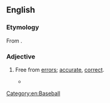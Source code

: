 ==English==

===Etymology===
From {{suffix|en|error|less}}.

===Adjective===
{{en-adj|-}}

# {{lb|en|not comparable}} Free from [[error]]s; [[accurate]], [[correct]].
#* {{quote-book|en|author=Jack Walsh, Marshall J Cook|year=2004|page=176|title=Baseball's Good Guys: The Real Heroes of the Game|passage=He had a down year at the plate, hitting just .251 with 14 homers, but was nearly flawless in the field as he posted that record .996 fielding percentage, a 95-game '''errorless''' streak, and just three errors all season.|ISBN=1582617228}}
#: {{antonym|en|errory}}

[[Category:en:Baseball]]